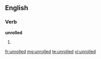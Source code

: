 ==English==

===Verb===
'''unrolled'''

# {{past of|[[unroll]]}}

[[fr:unrolled]]
[[mg:unrolled]]
[[te:unrolled]]
[[vi:unrolled]]